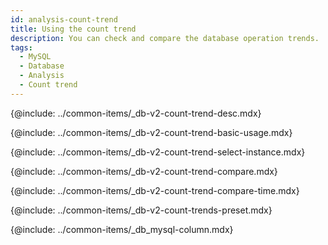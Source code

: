 ```yaml
---
id: analysis-count-trend
title: Using the count trend
description: You can check and compare the database operation trends.
tags:
  - MySQL
  - Database
  - Analysis
  - Count trend
---
```


<!-- description-->

{@include: ../common-items/_db-v2-count-trend-desc.mdx}

<!-- ## 기본 화면 안내-->

{@include: ../common-items/_db-v2-count-trend-basic-usage.mdx}

<!-- ### 비교 대상 선택하기-->

{@include: ../common-items/_db-v2-count-trend-select-instance.mdx}

<!-- ### 액티브 세션 정보 비교하기-->

{@include: ../common-items/_db-v2-count-trend-compare.mdx}

<!-- ### 특정 시간 비교하기-->

{@include: ../common-items/_db-v2-count-trend-compare-time.mdx} 

<!--## 프리셋-->

{@include: ../common-items/_db-v2-count-trends-preset.mdx}

<!-- 컬럼 정보 안내-->

{@include: ../common-items/_db_mysql-column.mdx}
